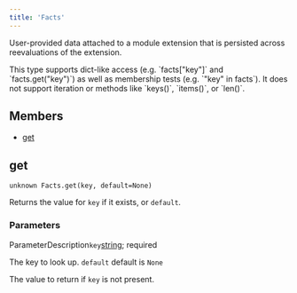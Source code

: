 ```yaml
---
title: 'Facts'
---
```




User-provided data attached to a module extension that is persisted across reevaluations of
the extension.

This type supports dict-like access (e.g. \`facts\["key"\]\` and \`facts.get("key")\`) as well as
membership tests (e.g. \`"key" in facts\`). It does not support iteration or methods like
\`keys()\`, \`items()\`, or \`len()\`.

## Members

- [get](#get)

## get

```
unknown Facts.get(key, default=None)
```

 Returns the value for `key` if it exists, or `default`.


### Parameters

ParameterDescription`key`[string](../core/string.html);
 required

 The key to look up.
 `default`
 default is `None`

 The value to return if `key` is not present.
